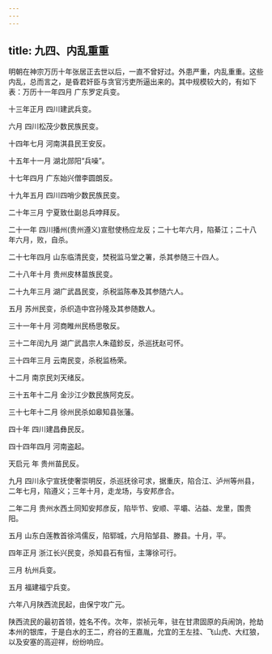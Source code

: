 ```yaml
---
---
---
```

title: 九四、内乱重重
---



明朝在神宗万历十年张居正去世以后，一直不曾好过。外患严重，内乱重重。这些内乱，总而言之，是昏君奸臣与贪官污吏所逼出来的。其中规模较大的，有如下表：万历十一年四月 广东罗定兵变。

十三年正月 四川建武兵变。

六月 四川松茂少数民族民变。

十四年七月 河南淇县民王安反。

十五年十一月 湖北郧阳“兵噪”。

十七年四月 广东始兴僧李圆朗反。

十九年五月 四川四哨少数民族民变。

二十年三月 宁夏致仕副总兵哱拜反。

二十一年 四川播州(贵州遵义)宣慰使杨应龙反；二十七年六月，陷綦江；二十八年六月，败，自杀。

二十七年四月 山东临清民变，焚税监马堂之署，杀其参随三十四人。

二十八年十月 贵州皮林苗族民变。

二十九年三月 湖广武昌民变，杀税监陈奉及其参随六人。

五月 苏州民变，杀织造中宫孙隆及其参随数人。

三十一年十月 河商睢州民杨思敬反。

三十二年闰九月 湖广武昌宗人朱蕴鉁反，杀巡抚赵可怀。

三十四年三月 云南民变，杀税监杨荣。

十二月 南京民刘天绪反。

三十五年十二月 金沙江少数民族阿克反。

三十七年十二月 徐州民杀如皋知县张藩。

四十年 四川建昌彝民反。

四十四年四月 河南盗起。

天启元 年 贵州苗民反。

九月 四川永宁宣抚使奢崇明反，杀巡抚徐可求，据重庆，陷合江、泸州等州县，二年七月，陷遵义；三年十月，走龙场，与安邦彦合。

二年二月 贵州水西土同知安邦彦反，陷毕节、安顺、平壩、沾益、龙里，围贵阳。

五月 山东白莲教首徐鸿儒反，陷郓城，六月陷邹县、滕县。十月，平。

四年正月 浙江长兴民变，杀知县石有恒，主簿徐可行。

三月 杭州兵变。

五月 福建福宁兵变。

六年八月陕西流民起，由保宁攻广元。

陕西流民的最初首领，姓名不传。次年，崇祯元年，驻在甘肃固原的兵闹饷，抢劫本州的银库，于是白水的王二，府谷的王嘉胤，允宜的王左挂、飞山虎、大红狼，以及安塞的高迎祥，纷纷响应。